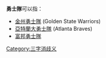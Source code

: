 '''勇士隊'''可以指：
*[[金州勇士|金州勇士隊]] (Golden State Warriors)
*[[亞特蘭大勇士|亞特蘭大勇士隊]] (Atlanta Braves)
*[[富邦勇士籃球隊|富邦勇士隊]]
{{disamb}}
[[Category:三字消歧义|Category:三字消歧义]]